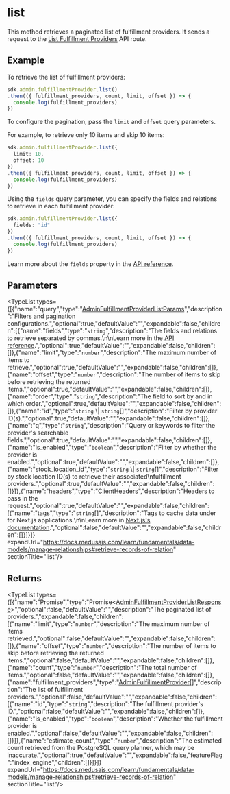 
# list

This method retrieves a paginated list of fulfillment providers. It sends a request to the
[List Fulfillment Providers](https://docs.medusajs.com/api/admin#fulfillment-providers\_getfulfillmentproviders)
API route.

## Example

To retrieve the list of fulfillment providers:

```ts
sdk.admin.fulfillmentProvider.list()
.then(({ fulfillment_providers, count, limit, offset }) => {
  console.log(fulfillment_providers)
})
```

To configure the pagination, pass the `limit` and `offset` query parameters.

For example, to retrieve only 10 items and skip 10 items:

```ts
sdk.admin.fulfillmentProvider.list({
  limit: 10,
  offset: 10
})
.then(({ fulfillment_providers, count, limit, offset }) => {
  console.log(fulfillment_providers)
})
```

Using the `fields` query parameter, you can specify the fields and relations to retrieve
in each fulfillment provider:

```ts
sdk.admin.fulfillmentProvider.list({
  fields: "id"
})
.then(({ fulfillment_providers, count, limit, offset }) => {
  console.log(fulfillment_providers)
})
```

Learn more about the `fields` property in the [API reference](https://docs.medusajs.com/api/store#select-fields-and-relations).

## Parameters

<TypeList types={[{"name":"query","type":"[AdminFulfillmentProviderListParams](../../../../../types/HttpTypes/interfaces/types.HttpTypes.AdminFulfillmentProviderListParams/page.mdx)","description":"Filters and pagination configurations.","optional":true,"defaultValue":"","expandable":false,"children":[{"name":"fields","type":"`string`","description":"The fields and relations to retrieve separated by commas.\n\nLearn more in the [API reference](https://docs.medusajs.com/api/store#select-fields-and-relations).","optional":true,"defaultValue":"","expandable":false,"children":[]},{"name":"limit","type":"`number`","description":"The maximum number of items to retrieve.","optional":true,"defaultValue":"","expandable":false,"children":[]},{"name":"offset","type":"`number`","description":"The number of items to skip before retrieving the returned items.","optional":true,"defaultValue":"","expandable":false,"children":[]},{"name":"order","type":"`string`","description":"The field to sort by and in which order.","optional":true,"defaultValue":"","expandable":false,"children":[]},{"name":"id","type":"`string` \\| `string`[]","description":"Filter by provider ID(s).","optional":true,"defaultValue":"","expandable":false,"children":[]},{"name":"q","type":"`string`","description":"Query or keywords to filter the provider's searchable fields.","optional":true,"defaultValue":"","expandable":false,"children":[]},{"name":"is_enabled","type":"`boolean`","description":"Filter by whether the provider is enabled.","optional":true,"defaultValue":"","expandable":false,"children":[]},{"name":"stock_location_id","type":"`string` \\| `string`[]","description":"Filter by stock location ID(s) to retrieve their associated\nfulfillment providers.","optional":true,"defaultValue":"","expandable":false,"children":[]}]},{"name":"headers","type":"[ClientHeaders](../../../types/js_sdk.admin.ClientHeaders/page.mdx)","description":"Headers to pass in the request.","optional":true,"defaultValue":"","expandable":false,"children":[{"name":"tags","type":"`string`[]","description":"Tags to cache data under for Next.js applications.\n\nLearn more in [Next.js's documentation](https://nextjs.org/docs/app/building-your-application/caching#fetch-optionsnexttags-and-revalidatetag).","optional":false,"defaultValue":"","expandable":false,"children":[]}]}]} expandUrl="https://docs.medusajs.com/learn/fundamentals/data-models/manage-relationships#retrieve-records-of-relation" sectionTitle="list"/>

## Returns

<TypeList types={[{"name":"Promise","type":"Promise&#60;[AdminFulfillmentProviderListResponse](../../../../../types/HttpTypes/interfaces/types.HttpTypes.AdminFulfillmentProviderListResponse/page.mdx)&#62;","optional":false,"defaultValue":"","description":"The paginated list of providers.","expandable":false,"children":[{"name":"limit","type":"`number`","description":"The maximum number of items retrieved.","optional":false,"defaultValue":"","expandable":false,"children":[]},{"name":"offset","type":"`number`","description":"The number of items to skip before retrieving the returned items.","optional":false,"defaultValue":"","expandable":false,"children":[]},{"name":"count","type":"`number`","description":"The total number of items.","optional":false,"defaultValue":"","expandable":false,"children":[]},{"name":"fulfillment_providers","type":"[AdminFulfillmentProvider](../../../../../types/HttpTypes/interfaces/types.HttpTypes.AdminFulfillmentProvider/page.mdx)[]","description":"The list of fulfillment providers.","optional":false,"defaultValue":"","expandable":false,"children":[{"name":"id","type":"`string`","description":"The fulfillment provider's ID.","optional":false,"defaultValue":"","expandable":false,"children":[]},{"name":"is_enabled","type":"`boolean`","description":"Whether the fulfillment provider is enabled.","optional":false,"defaultValue":"","expandable":false,"children":[]}]},{"name":"estimate_count","type":"`number`","description":"The estimated count retrieved from the PostgreSQL query planner, which may be inaccurate.","optional":true,"defaultValue":"","expandable":false,"featureFlag":"index_engine","children":[]}]}]} expandUrl="https://docs.medusajs.com/learn/fundamentals/data-models/manage-relationships#retrieve-records-of-relation" sectionTitle="list"/>

